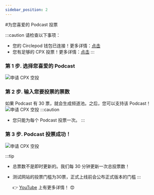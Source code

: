```yaml
---
sidebar_position: 2
---
```


#为您喜爱的 Podcast 投票

:::caution 请检查以下事项：

- 您的 Circlepod 钱包已连接！更多详情：[点击](/docs/wallet/connect-wallet)
- 您有足够的 CPX 投票！更多详情：[点击](/docs/wallet/airdrop)
:::

### 第 1 步. 选择您喜爱的 Podcast

![申请 CPX 空投](/img/event/vote/choose-to-vote.png)

### 第 2 步. 输入您要投票的票数

如果 Podcast 有 30 票，就会生成频道池。之后，您可以支持该 Podcast！
![申请 CPX 空投](/img/event/vote/ticket.png)
:::caution

- 您只能为每个 Podcast 投票一次。
:::

### 第 3 步. Podcast 投票成功！

![申请 CPX 空投](/img/event/vote/vote-successfully.png)

:::tip
- 总票数不是即时更新的。我们每 30 分钟更新一次总投票数！
- 测试网站的投票门槛为30票，正式上线前会公布正式版本的门槛
:::

  👉 [YouTube](https://www.youtube.com/watch?v=AtLtVVqO7Gc) 上有更多详情！ 😍